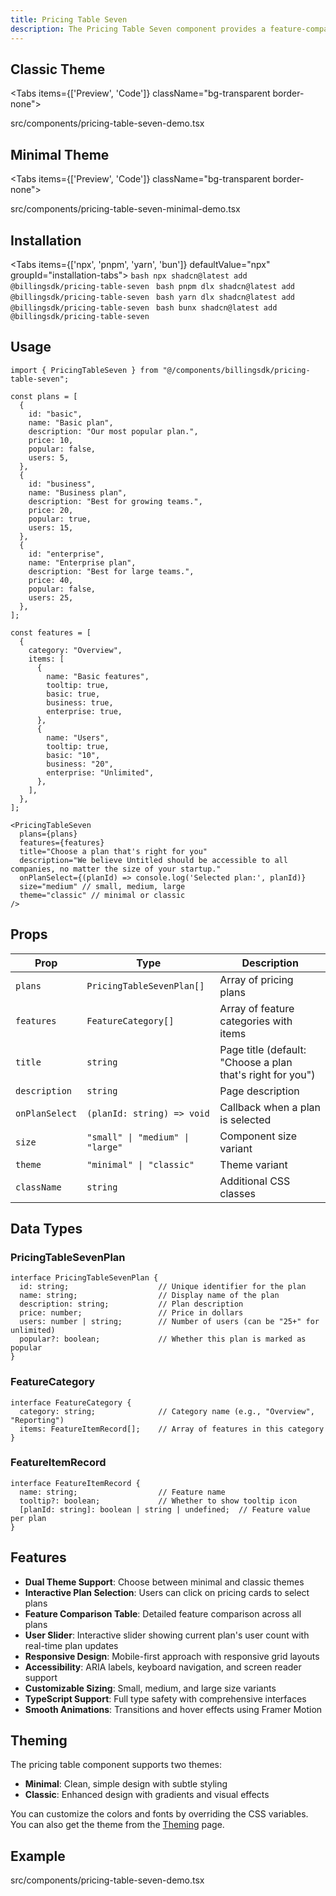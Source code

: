 ```yaml
---
title: Pricing Table Seven
description: The Pricing Table Seven component provides a feature-comparison pricing table with aligned cards and user slider for comprehensive plan comparison.
---
```


## Classic Theme

<Tabs items={['Preview', 'Code']} className="bg-transparent border-none">
  <Tab value="Preview" className="border-none bg-transparent p-0 mt-3">
    <PreviewComponents registryName="pricing-table-seven">
      <PricingTableSevenDemo />
    </PreviewComponents>
  </Tab>

  <Tab value="Code" className="mt-3">
    <include cwd lang="tsx" meta='title="src/components/pricing-table-seven-demo.tsx"'>src/components/pricing-table-seven-demo.tsx</include>
  </Tab>

</Tabs>

## Minimal Theme

<Tabs items={['Preview', 'Code']} className="bg-transparent border-none">
  <Tab value="Preview" className="border-none bg-transparent p-0 mt-3">
    <PreviewComponents registryName="pricing-table-seven">
      <PricingTableSevenMinimalDemo />
    </PreviewComponents>
  </Tab>

  <Tab value="Code" className="mt-3">
    <include cwd lang="tsx" meta='title="src/components/pricing-table-seven-minimal-demo.tsx"'>src/components/pricing-table-seven-minimal-demo.tsx</include>
  </Tab>
</Tabs>

## Installation

<Tabs items={['npx', 'pnpm', 'yarn', 'bun']} defaultValue="npx" groupId="installation-tabs">
  <Tab value="npx">
    ```bash
    npx shadcn@latest add @billingsdk/pricing-table-seven
    ```
  </Tab>
  <Tab value="pnpm">
    ```bash
    pnpm dlx shadcn@latest add @billingsdk/pricing-table-seven
    ```
  </Tab>
  <Tab value="yarn">
    ```bash
    yarn dlx shadcn@latest add @billingsdk/pricing-table-seven
    ```
  </Tab>
  <Tab value="bun">
    ```bash
    bunx shadcn@latest add @billingsdk/pricing-table-seven
    ```
  </Tab>
</Tabs>

## Usage

```tsx
import { PricingTableSeven } from "@/components/billingsdk/pricing-table-seven";

const plans = [
  {
    id: "basic",
    name: "Basic plan",
    description: "Our most popular plan.",
    price: 10,
    popular: false,
    users: 5,
  },
  {
    id: "business",
    name: "Business plan",
    description: "Best for growing teams.",
    price: 20,
    popular: true,
    users: 15,
  },
  {
    id: "enterprise",
    name: "Enterprise plan",
    description: "Best for large teams.",
    price: 40,
    popular: false,
    users: 25,
  },
];

const features = [
  {
    category: "Overview",
    items: [
      {
        name: "Basic features",
        tooltip: true,
        basic: true,
        business: true,
        enterprise: true,
      },
      {
        name: "Users",
        tooltip: true,
        basic: "10",
        business: "20",
        enterprise: "Unlimited",
      },
    ],
  },
];
```

```tsx
<PricingTableSeven
  plans={plans}
  features={features}
  title="Choose a plan that's right for you"
  description="We believe Untitled should be accessible to all companies, no matter the size of your startup."
  onPlanSelect={(planId) => console.log('Selected plan:', planId)}
  size="medium" // small, medium, large
  theme="classic" // minimal or classic
/>
```

## Props

| Prop | Type | Description |
|------|------|-------------|
| `plans` | `PricingTableSevenPlan[]` | Array of pricing plans |
| `features` | `FeatureCategory[]` | Array of feature categories with items |
| `title` | `string` | Page title (default: "Choose a plan that's right for you") |
| `description` | `string` | Page description |
| `onPlanSelect` | `(planId: string) => void` | Callback when a plan is selected |
| `size` | `"small" \| "medium" \| "large"` | Component size variant |
| `theme` | `"minimal" \| "classic"` | Theme variant |
| `className` | `string` | Additional CSS classes |

## Data Types

### PricingTableSevenPlan

```tsx
interface PricingTableSevenPlan {
  id: string;                    // Unique identifier for the plan
  name: string;                  // Display name of the plan
  description: string;           // Plan description
  price: number;                 // Price in dollars
  users: number | string;        // Number of users (can be "25+" for unlimited)
  popular?: boolean;             // Whether this plan is marked as popular
}
```

### FeatureCategory

```tsx
interface FeatureCategory {
  category: string;              // Category name (e.g., "Overview", "Reporting")
  items: FeatureItemRecord[];    // Array of features in this category
}
```

### FeatureItemRecord

```tsx
interface FeatureItemRecord {
  name: string;                  // Feature name
  tooltip?: boolean;             // Whether to show tooltip icon
  [planId: string]: boolean | string | undefined;  // Feature value per plan
}
```

## Features

- **Dual Theme Support**: Choose between minimal and classic themes
- **Interactive Plan Selection**: Users can click on pricing cards to select plans
- **Feature Comparison Table**: Detailed feature comparison across all plans
- **User Slider**: Interactive slider showing current plan's user count with real-time plan updates
- **Responsive Design**: Mobile-first approach with responsive grid layouts
- **Accessibility**: ARIA labels, keyboard navigation, and screen reader support
- **Customizable Sizing**: Small, medium, and large size variants
- **TypeScript Support**: Full type safety with comprehensive interfaces
- **Smooth Animations**: Transitions and hover effects using Framer Motion

## Theming

The pricing table component supports two themes:

- **Minimal**: Clean, simple design with subtle styling
- **Classic**: Enhanced design with gradients and visual effects

You can customize the colors and fonts by overriding the CSS variables. You can also get the theme from the [Theming](/docs/theming) page.

## Example

<include cwd lang="tsx" meta='title="src/components/pricing-table-seven-demo.tsx"'>src/components/pricing-table-seven-demo.tsx</include>
